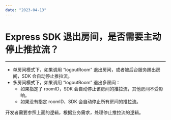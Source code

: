 ```yaml
---
date: "2023-04-13"
---
```

# Express SDK 退出房间，是否需要主动停止推拉流？ 

- - -

- 单房间模式下，如果调用 “logoutRoom” 退出房间，或者被后台服务踢出房间，SDK 会自动停止推拉流。
- 多房间模式下，如果调用 “logoutRoom” 退出多房间：
    - 如果指定了 roomID，SDK 会自动停止该房间的推拉流，其他房间不受影响。
    - 如果没有指定 roomID，SDK 会自动停止所有房间的推拉流。

开发者需要参照上面的逻辑，根据业务需求，处理停止推拉流的逻辑。